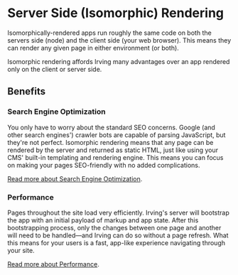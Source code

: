 <Meta title="Concepts/Server Side Rendering" />

# Server Side (Isomorphic) Rendering
Isomorphically-rendered apps run roughly the same code on both the servers side (node) and the client side (your web browser). This means they can render any given page in either environment (or both).

Isomorphic rendering affords Irving many advantages over an app rendered only on the client or server side.

## Benefits
### Search Engine Optimization
You only have to worry about the standard SEO concerns. Google (and other search engines') crawler bots are capable of parsing JavaScript, but they're not perfect. Isomorphic rendering means that any page can be rendered by the server and returned as static HTML, just like using your CMS' built-in templating and rendering engine. This means you can focus on making your pages SEO-friendly with no added complications.

[Read more about Search Engine Optimization](?path=/docs/features-seo--page).

### Performance
Pages throughout the site load very efficiently. Irving's server will bootstrap the app with an initial payload of markup and app state. After this bootstrapping process, only the changes between one page and another will need to be handled—and Irving can do so without a page refresh. What this means for your users is a fast, app-like experience navigating through your site.

[Read more about Performance](?path=/docs/features-performance-and-scaling--page).
